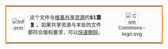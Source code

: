 <table class="metadata plainlinks" style="margin: 4px 10%; border-collapse: collapse; border: 1px solid #aaa; background: #fbfbfb;
border: 3px solid #f28500; ">
<tr>
<td style="border: none; padding: 2px 0px 2px 0.5em; text-align: center;">
<div style="width:52px;"> 
  [[File:Information_icon.svg|40x40px]]</div></td>
<td style="border: none; padding: 0.25em 0.5em; width: 100%; text-align:center;">这个文件与[[:Commons:首页|维基共享资源]]的'''$1重复''' 。如果共享资源与本处的文件都符合版权要求，可以[[WP:CSD#I8|快速删除]]。</td>
<td style="border: none; padding: 2px 0.8em 2px 0px; text-align: center;"> [[File:Commons-logo.svg|40px]] </td>
</tr>
</table>